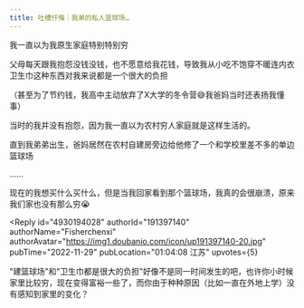 ```yaml
---
title: 吐槽忏悔｜我弟的私人篮球场…
---
```



<Forum groupName="我们都有姐妹兄弟" groupUrl="https://www.douban.com/group/733975/" archivedAt="2025-05-16T14:51:45.694Z">
  <Post
    id="279307420"
    title="吐槽忏悔｜我弟的私人篮球场…"
    url="https://www.douban.com/group/topic/279307420/?_spm_id=MjI1MTk2ODgy"
    pubTime="2022-12-22"
    highlightUserId="191397140"
  >
我一直以为我原生家庭特别特别穷

父母每天跟我抱怨没钱没钱，也不愿意给我花钱，导致我从小吃不饱穿不暖连内衣卫生巾这种东西对我来说都是一个很大的负担

（甚至为了节约钱，我高中主动放弃了X大学的冬令营😅我爸妈当时还表扬我懂事）

当时的我并没有抱怨，因为我一直以为农村穷人家庭就是这样生活的。

直到我弟弟出生，爸妈居然在农村自建房旁边给他修了一个和学校里差不多的单边篮球场

......

现在的我想买什么买什么，但是当我回家看到那个篮球场，我真的会很崩溃，原来我们家也没有那么穷😭

<Reply
  id="4930194028"
  authorId="191397140"
  authorName="Fisherchenxi"
  authorAvatar="https://img1.doubanio.com/icon/up191397140-20.jpg"
  pubTime="2022-11-29"
  pubLocation="01:04:08 江苏"
  upvotes={5}
>
"建篮球场"和"卫生巾都是很大的负担"好像不是同一时间发生的吧，也许你小时候家里比较穷，现在变得富裕一些了，而你由于种种原因（比如一直在外地上学）没有感知到家里的变化？
</Reply>
  </Post>
</Forum>
